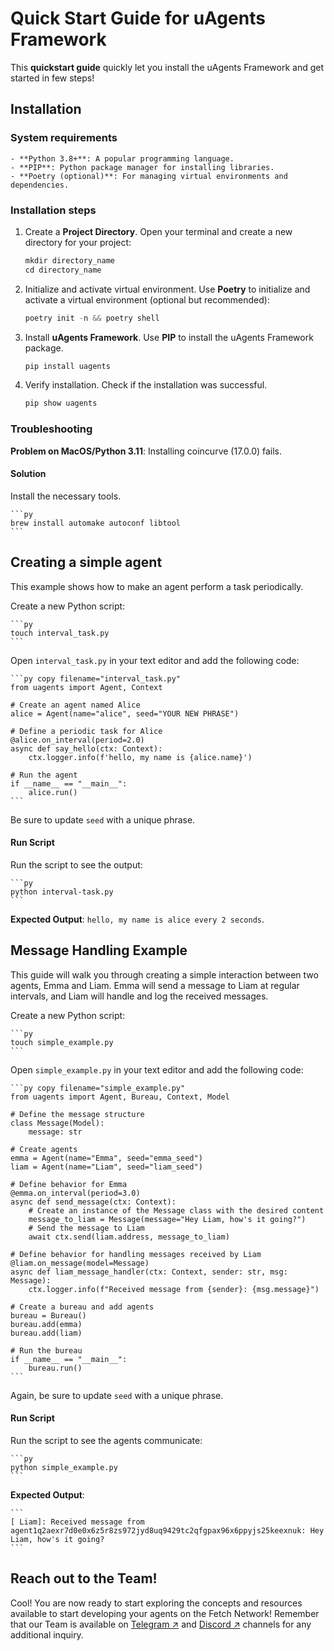# Quick Start Guide for uAgents Framework

This **quickstart guide** quickly let you install the uAgents Framework and get started in few steps!

## Installation

### System requirements

    - **Python 3.8+**: A popular programming language.
    - **PIP**: Python package manager for installing libraries.
    - **Poetry (optional)**: For managing virtual environments and dependencies.

### Installation steps

1. Create a **Project Directory**. Open your terminal and create a new directory for your project:

    ```py
    mkdir directory_name
    cd directory_name
    ```

2. Initialize and activate virtual environment. Use **Poetry** to initialize and activate a virtual environment (optional but recommended):

    ```py
    poetry init -n && poetry shell
    ```

3. Install **uAgents Framework**. Use **PIP** to install the uAgents Framework package.

    ```py
    pip install uagents
    ```

4. Verify installation. Check if the installation was successful.

    ```py
    pip show uagents
    ```

### Troubleshooting

**Problem on MacOS/Python 3.11**: Installing coincurve (17.0.0) fails.

#### Solution

Install the necessary tools.

    ```py
    brew install automake autoconf libtool
    ```

## Creating a simple agent

This example shows how to make an agent perform a task periodically.

Create a new Python script:

    ```py
    touch interval_task.py
    ```

Open `interval_task.py` in your text editor and add the following code:

    ```py copy filename="interval_task.py"
    from uagents import Agent, Context

    # Create an agent named Alice
    alice = Agent(name="alice", seed="YOUR NEW PHRASE")

    # Define a periodic task for Alice
    @alice.on_interval(period=2.0)
    async def say_hello(ctx: Context):
        ctx.logger.info(f'hello, my name is {alice.name}')

    # Run the agent
    if __name__ == "__main__":
        alice.run()
    ```

Be sure to update `seed` with a unique phrase.

#### Run Script

Run the script to see the output:

    ```py
    python interval-task.py
    ```

**Expected Output**: `hello, my name is alice every 2 seconds`.

## Message Handling Example

This guide will walk you through creating a simple interaction between two agents, Emma and Liam. Emma will send a message to Liam at regular intervals, and Liam will handle and log the received messages.

Create a new Python script:

    ```py
    touch simple_example.py
    ```


Open `simple_example.py` in your text editor and add the following code:

    ```py copy filename="simple_example.py"
    from uagents import Agent, Bureau, Context, Model

    # Define the message structure
    class Message(Model):
        message: str

    # Create agents
    emma = Agent(name="Emma", seed="emma_seed")
    liam = Agent(name="Liam", seed="liam_seed")

    # Define behavior for Emma
    @emma.on_interval(period=3.0)
    async def send_message(ctx: Context):
        # Create an instance of the Message class with the desired content
        message_to_liam = Message(message="Hey Liam, how's it going?")
        # Send the message to Liam
        await ctx.send(liam.address, message_to_liam)

    # Define behavior for handling messages received by Liam
    @liam.on_message(model=Message)
    async def liam_message_handler(ctx: Context, sender: str, msg: Message):
        ctx.logger.info(f"Received message from {sender}: {msg.message}")

    # Create a bureau and add agents
    bureau = Bureau()
    bureau.add(emma)
    bureau.add(liam)

    # Run the bureau
    if __name__ == "__main__":
        bureau.run()
    ```


Again, be sure to update `seed` with a unique phrase.


#### Run Script

Run the script to see the agents communicate:

    ```py
    python simple_example.py
    ```

**Expected Output**:

    ```
    [ Liam]: Received message from agent1q2aexr7d0e0x6z5r8zs972jyd8uq9429tc2qfgpax96x6ppyjs25keexnuk: Hey Liam, how's it going?
    ```

## Reach out to the Team!

Cool! You are now ready to start exploring the concepts and resources available to start developing your agents on the Fetch Network!
Remember that our Team is available on [Telegram ↗️](https://t.me/fetch_ai) and [Discord ↗️](https://discord.gg/fetchai) channels for any additional inquiry.
